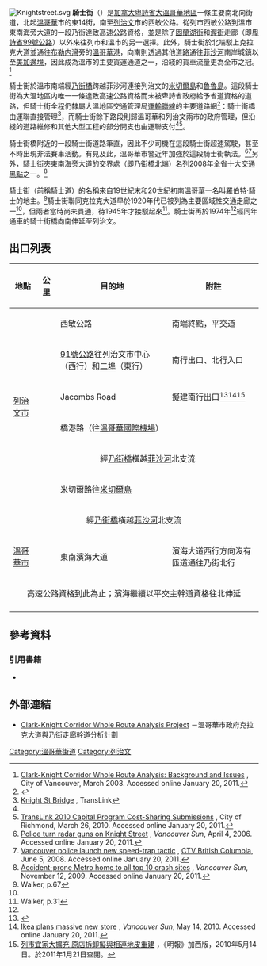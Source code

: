 {{Link style|time=2015-12-13T11:50:52+00:00}}
[[File:Knightstreet.svg|thumb]]
'''騎士街'''（{{lang-en|Knight Street}}）是[[加拿大|加拿大]][[卑詩省|卑詩省]][[大溫哥華地區|大溫哥華地區]]一條主要南北向街道，北起[[溫哥華|溫哥華]]市的東14街，南至[[列治文|列治文]]市的西敏公路。從列市西敏公路到溫市東南海旁大道的一段乃街達致高速公路資格，並是除了[[固蘭湖街|固蘭湖街]]和[[渥街|渥街]]走廊（即[[卑詩省99號公路|卑詩省99號公路]]）以外來往列市和溫市的另一選擇。此外，騎士街於北端駁上克拉克大道並通往[[布勒内灣|布勒内灣]]旁的[[溫哥華港|溫哥華港]]，向南則透過其他道路通往[[菲沙河|菲沙河]]南岸城鎮以至[[美加邊境|美加邊境]]，因此成為溫市的主要貨運通道之一，沿綫的貨車流量更為全市之冠。<ref name="COV">[http://vancouver.ca/engsvcs/transport/clark-knight/pdf/background.pdf Clark-Knight Corridor Whole Route Analysis: Background and Issues] {{Wayback|url=http://vancouver.ca/engsvcs/transport/clark-knight/pdf/background.pdf |date=20060518143301 }}, City of Vancouver, March 2003. Accessed online January 20, 2011.</ref>

騎士街於溫市南端經[[乃街橋|乃街橋]]跨越菲沙河連接列治文的[[:en:Mitchell_Island|米切爾島]]和[[魯魯島|魯魯島]]。這段騎士街為大溫地區内唯一一條達致高速公路資格而未被卑詩省政府給予省道資格的道路，但騎士街全程仍隸屬大溫地區交通管理局[[運輸聯線|運輸聯線]]的主要道路網<ref>{{Cite web |url=http://www.metrovancouver.org/planning/development/strategy/LandUseDesignationMapsJan11/MapB2.pdf |title=TransLink's Major Road Network, Highways and Gateways |accessdate=2011-01-22 |archive-date=2011-07-17 |archive-url=https://web.archive.org/web/20110717034204/http://www.metrovancouver.org/planning/development/strategy/LandUseDesignationMapsJan11/MapB2.pdf |dead-url=no }}</ref>：騎士街橋由運聯直接管理<ref>[http://www.translink.ca/en/Driving/Bridges-and-Tunnels/Knight-St-Bridge.aspx Knight St Bridge] {{Wayback|url=http://www.translink.ca/en/Driving/Bridges-and-Tunnels/Knight-St-Bridge.aspx |date=20100915085546 }}, TransLink</ref>，而騎士街餘下路段則歸溫哥華和列治文兩市的政府管理，但沿綫的道路維修和其他大型工程的部分開支也由運聯支付<ref name="COV"/><ref>[http://www.richmond.ca/__shared/assets/Translink_PWT_04211025908.pdf TransLink 2010 Capital Program Cost-Sharing Submissions] {{Wayback|url=http://www.richmond.ca/__shared/assets/Translink_PWT_04211025908.pdf |date=20220302192753 }}, City of Richmond, March 26, 2010. Accessed online January 20, 2011.</ref>。

騎士街橋附近的一段騎士街道路筆直，因此不少司機在這段騎士街超速駕駛，甚至不時出現非法賽車活動。有見及此，溫哥華市警近年加強於這段騎士街執法。<ref>[http://www.canada.com/vancouversun/news/story.html?id=928ce2e0-efda-4c36-9e1a-f49f61cefdc9&k=93686 Police turn radar guns on Knight Street] {{Wayback|url=http://www.canada.com/vancouversun/news/story.html?id=928ce2e0-efda-4c36-9e1a-f49f61cefdc9&k=93686 |date=20121109203256 }}, ''Vancouver Sun'', April 4, 2006. Accessed online January 20, 2011.</ref><ref>[http://www.ctvbc.ctv.ca/servlet/an/local/CTVNews/20080605/BC_police_speed_080605/20080605/?hub=BritishColumbiaHome Vancouver police launch new speed-trap tactic] {{Wayback|url=http://www.ctvbc.ctv.ca/servlet/an/local/CTVNews/20080605/BC_police_speed_080605/20080605/?hub=BritishColumbiaHome |date=20120322011045 }}, [[CTV電視網|CTV British Columbia]], June 5, 2008. Accessed online January 20, 2011.</ref>另外，騎士街夾東南海旁大道的交界處（即乃街橋北端）名列2008年全省十大[[交通黑點|交通黑點]]之一。<ref>[http://www.canada.com/vancouversun/news/westcoastnews/story.html?id=29765c8a-1397-479d-ab35-2f1a20c41f8b Accident-prone Metro home to all top 10 crash sites] {{Wayback|url=http://www.canada.com/vancouversun/news/westcoastnews/story.html?id=29765c8a-1397-479d-ab35-2f1a20c41f8b |date=20121109203305 }}, ''Vancouver Sun'', November 12, 2009. Accessed online January 20, 2011.</ref>

騎士街（前稱騎士道）的名稱來自19世紀末和20世紀初南溫哥華一名叫羅伯特·騎士的地主。<ref>Walker, p.67</ref>騎士街聯同克拉克大道早於1920年代已被列為主要區域性交通走廊之一<ref name="COV"/>，但兩者當時尚未貫通，待1945年才接駁起來<ref>Walker, p.31</ref>。騎士街再於1974年<ref name="COV"/>經同年通車的騎士街橋向南伸延至列治文。
{{clear}}
==出口列表==

{|class=wikitable
!地點
!公里
!目的地
!附註
|-
|rowspan=6|[[列治文市|列治文市]]
|
|西敏公路
|南端終點，平交道
|-
|
|[[卑詩省91號公路|91號公路]]往列治文市中心（西行）和[[新西敏市|二埠]]（東行）
|南行出口、北行入口
|-
|bgcolor=#ffdead|
|bgcolor=#ffdead|Jacombs Road
|bgcolor=#ffdead|擬建南行出口<ref>{{Cite web |url=http://www.richmond.ca/__shared/assets/Item3_PH_06211026720.pdf |title=Report to Committee |access-date=2011-01-22 |archive-date=2021-05-19 |archive-url=https://web.archive.org/web/20210519181726/https://www.richmond.ca/__shared/assets/Item3_PH_06211026720.pdf }}</ref><ref>[http://www.canada.com/vancouversun/news/westcoastnews/story.html?id=5c73f382-d6fe-4d74-8b59-e27c04db240b Ikea plans massive new store] {{Wayback|url=http://www.canada.com/vancouversun/news/westcoastnews/story.html?id=5c73f382-d6fe-4d74-8b59-e27c04db240b |date=20121109203346 }}, ''Vancouver Sun'', May 14, 2010. Accessed online January 20, 2011.</ref><ref>[http://www.mingpaovan.com/htm/News/20100514/vas1h.htm 列市宜家大擴充 原店拆卸擬與相連地皮重建] {{Wayback|url=http://www.mingpaovan.com/htm/News/20100514/vas1h.htm |date=20100617042509 }}，《明報》加西版，2010年5月14日。於2011年1月21日查閱。</ref>
|-
|
|橋港路（往[[溫哥華國際機場|溫哥華國際機場]]）
|
|-
|align=center colspan=3|經[[乃街橋|乃街橋]]橫越[[菲沙河|菲沙河]]北支流
|-
|
|米切爾路往[[:en:Mitchell_Island|米切爾島]]
|
|-
|align=center colspan=4|經[[乃街橋|乃街橋]]橫越[[菲沙河|菲沙河]]北支流
|-
|[[溫哥華市|溫哥華市]]
|
|東南濱海大道
|濱海大道西行方向沒有匝道通往乃街北行
|-
|align=center colspan=4|高速公路資格到此為止；濱海繼續以平交主幹道資格往北伸延
|-
|}

==參考資料==
{{reflist|2}}

===引用書籍===
*{{Cite book| last = Walker | first = Elizabeth | authorlink =   | coauthors =   | title = Street Names of Vancouver | publisher = Vancouver Historical Society | date = 1999 | location =   | pages = 31, 67  | url =   | doi =   | id =   | isbn = 0-9692378-7-1}}

==外部連結==
*[http://vancouver.ca/engsvcs/transport/clark-knight/index.htm Clark-Knight Corridor Whole Route Analysis Project] {{Wayback|url=http://vancouver.ca/engsvcs/transport/clark-knight/index.htm |date=20111117044907 }}－溫哥華市政府克拉克大道與乃街走廊幹道分析計劃

[[Category:溫哥華街道|Category:溫哥華街道]]
[[Category:列治文|Category:列治文]]